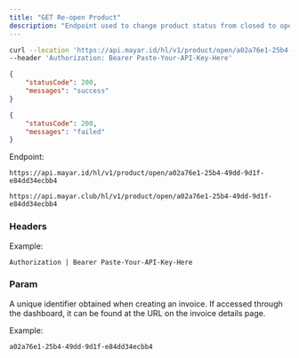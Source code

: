 ```yaml
---
title: "GET Re-open Product"
description: "Endpoint used to change product status from closed to open"
---
```


<RequestExample>

```bash Request Example
curl --location 'https://api.mayar.id/hl/v1/product/open/a02a76e1-25b4-49dd-9d1f-e84dd34ecbb4' \
--header 'Authorization: Bearer Paste-Your-API-Key-Here'
```

</RequestExample>

<ResponseExample>

```json Response example if success
{
    "statusCode": 200,
    "messages": "success"
}
```


```json Response example if failed
{
    "statusCode": 200,
    "messages": "failed"
}
```

</ResponseExample>

Endpoint:

<CodeGroup>

```Production Production
https://api.mayar.id/hl/v1/product/open/a02a76e1-25b4-49dd-9d1f-e84dd34ecbb4
```


```Sandbox Sandbox
https://api.mayar.club/hl/v1/product/open/a02a76e1-25b4-49dd-9d1f-e84dd34ecbb4
```

</CodeGroup>

### Headers

<ResponseField name="Authorization" type="string" required>
  Example:

  `Authorization | Bearer Paste-Your-API-Key-Here`
</ResponseField>

### Param

<ParamField path="id<product>" type="string" required="false">
  A unique identifier obtained when creating an invoice. If accessed through the dashboard, it can be found at the URL on the invoice details page.

  Example:

  `a02a76e1-25b4-49dd-9d1f-e84dd34ecbb4`
</ParamField>